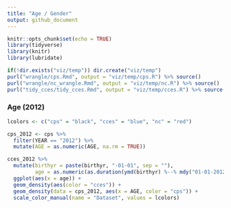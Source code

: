 ```yaml
---
title: "Age / Gender"
output: github_document
---
```


```r
knitr::opts_chunk$set(echo = TRUE)
library(tidyverse)
library(knitr)
library(lubridate)
```

```r
if(!dir.exists("viz/temp")) dir.create("viz/temp")
purl("wrangle/cps.Rmd", output = "viz/temp/cps.R") %>% source()
purl("wrangle/nc_wrangle.Rmd", output = "viz/temp/nc.R") %>% source()
purl("tidy_cces/tidy_cces.Rmd", output = "viz/temp/cces.R") %>% source()
```

### Age (2012)

```r
lcolors <- c("cps" = "black", "cces" = "blue", "nc" = "red")

cps_2012 <- cps %>%
  filter(YEAR == "2012") %>%
  mutate(AGE = as.numeric(AGE, na.rm = TRUE))

cces_2012 %>%
  mutate(birthyr = paste(birthyr, "-01-01", sep = ""),
         age = as.numeric(as.duration(ymd(birthyr) %--% mdy("01-01-2012")), "years")) %>%
  ggplot(aes(x = age)) +
  geom_density(aes(color = "cces")) +
  geom_density(data = cps_2012, aes(x = AGE, color = "cps")) +
  scale_color_manual(name = "Dataset", values = lcolors)

```

